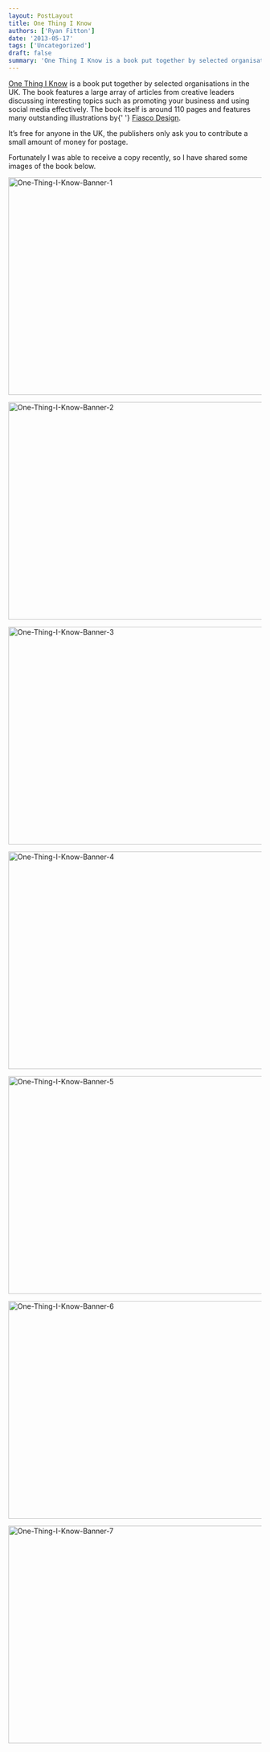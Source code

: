 ```yaml
---
layout: PostLayout
title: One Thing I Know
authors: ['Ryan Fitton']
date: '2013-05-17'
tags: ['Uncategorized']
draft: false
summary: 'One Thing I Know is a book put together by selected organisations in the UK. The book features a large array of articles from creative leaders discussing interesting topics such as promoting your business and using social media&nbsp;effectively.&nbsp; The book itself is around 110 pages and features many outstanding illustrations by Fiasco Design. It&amp;#8217;s free [&amp;hellip;]'
---
```


<p>
  <a href="http://www.onethingiknow.co.uk/book/">One Thing I Know</a> is a book put together by
  selected organisations in the UK. The book features a large array of articles from creative
  leaders discussing interesting topics such as promoting your business and using social media
  effectively. The book itself is around 110 pages and features many outstanding illustrations by{' '}
  <a href="http://fiascodesign.co.uk/">Fiasco Design</a>.
</p>
<p>
  It&#8217;s free for anyone in the UK, the publishers only ask you to contribute a small amount of
  money for postage.
</p>
<p>
  Fortunately I was able to receive a copy recently, so I have shared some images of the book below.
</p>
<p>
  <img
    loading="lazy"
    class="alignnone wp-image-380 size-full"
    src="/static/img/blog/2013/05/One-Thing-I-Know-Banner-1.jpg"
    alt="One-Thing-I-Know-Banner-1"
    width="650"
    height="433"
  />
</p>
<p>
  <img
    loading="lazy"
    class="alignnone wp-image-381 size-full"
    src="/static/img/blog/2013/05/One-Thing-I-Know-Banner-2.jpg"
    alt="One-Thing-I-Know-Banner-2"
    width="650"
    height="433"
  />
</p>
<p>
  <img
    loading="lazy"
    class="alignnone wp-image-382 size-full"
    src="/static/img/blog/2013/05/One-Thing-I-Know-Banner-3.jpg"
    alt="One-Thing-I-Know-Banner-3"
    width="650"
    height="433"
  />
</p>
<p>
  <img
    loading="lazy"
    class="alignnone wp-image-383 size-full"
    src="/static/img/blog/2013/05/One-Thing-I-Know-Banner-4.jpg"
    alt="One-Thing-I-Know-Banner-4"
    width="650"
    height="433"
  />
</p>
<p>
  <img
    loading="lazy"
    class="alignnone wp-image-377 size-full"
    src="/static/img/blog/2013/05/One-Thing-I-Know-Banner-5.jpg"
    alt="One-Thing-I-Know-Banner-5"
    width="650"
    height="433"
  />
</p>
<p>
  <img
    loading="lazy"
    class="alignnone wp-image-378 size-full"
    src="/static/img/blog/2013/05/One-Thing-I-Know-Banner-6.jpg"
    alt="One-Thing-I-Know-Banner-6"
    width="650"
    height="433"
  />
</p>
<p>
  <img
    loading="lazy"
    class="alignnone wp-image-379 size-full"
    src="/static/img/blog/2013/05/One-Thing-I-Know-Banner-7.jpg"
    alt="One-Thing-I-Know-Banner-7"
    width="650"
    height="433"
  />
</p>
